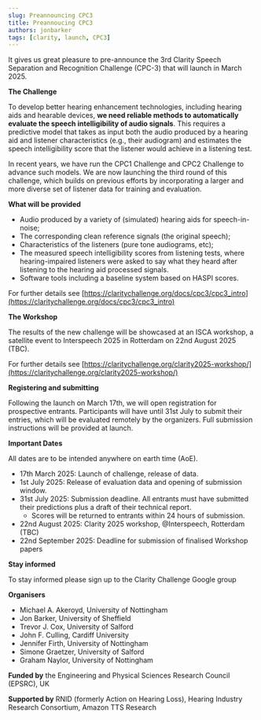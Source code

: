 ```yaml
---
slug: Preannouncing CPC3
title: Preannoucing CPC3
authors: jonbarker
tags: [clarity, launch, CPC3]
---
```


It gives us great pleasure to pre-announce the 3rd Clarity Speech Separation and Recognition Challenge (CPC-3) that will launch in March 2025.

**The Challenge**

To develop better hearing enhancement technologies, including hearing aids and hearable devices, **we need reliable methods to automatically evaluate the speech intelligibility of audio signals**. This requires a predictive model that takes as input both the audio produced by a hearing aid and listener characteristics (e.g., their audiogram) and estimates the speech intelligibility score that the listener would achieve in a listening test.

In recent years, we have run the CPC1 Challenge and CPC2 Challenge to advance such models.  We are now launching the third round of this challenge, which builds on previous efforts by incorporating a larger and more diverse set of listener data for training and evaluation.

**What will be provided**

- Audio produced by a variety of (simulated) hearing aids for speech-in-noise;
- The corresponding clean reference signals (the original speech);
- Characteristics of the listeners (pure tone audiograms, etc);
- The measured speech intelligibility scores from listening tests, where hearing-impaired listeners were asked to say what they heard after listening to the hearing aid processed signals.
- Software tools including a baseline system based on HASPI scores.

For further details see [https://claritychallenge.org/docs/cpc3/cpc3_intro](https://claritychallenge.org/docs/cpc3/cpc3_intro)

**The Workshop**

The results of the new challenge will be showcased at an ISCA workshop, a satellite event to Interspeech 2025 in Rotterdam on 22nd August 2025 (TBC).

For further details see [https://claritychallenge.org/clarity2025-workshop/](https://claritychallenge.org/clarity2025-workshop/)

**Registering and submitting​**

Following the launch on March 17th, we will open registration for prospective entrants. Participants will have until 31st July to submit their entries, which will be evaluated remotely by the organizers. Full submission instructions will be provided at launch.

**Important Dates**

All dates are to be intended anywhere on earth time (AoE).

- 17th March 2025: Launch of challenge, release of data.
- 1st July 2025: Release of evaluation data and opening of submission window.
- 31st July 2025: Submission deadline. All entrants must have submitted their predictions plus a draft of their technical report.
  - Scores will be returned to entrants within 24 hours of submission.
- 22nd August 2025: Clarity 2025 workshop, @Interspeech, Rotterdam (TBC)
- 22nd September 2025: Deadline for submission of finalised Workshop papers

**Stay informed​**

To stay informed please sign up to the Clarity Challenge Google group

**Organisers**

- Michael A. Akeroyd, University of Nottingham
- Jon Barker, University of Sheffield
- Trevor J. Cox, University of Salford
- John F. Culling, Cardiff University
- Jennifer Firth,  University of Nottingham
- Simone Graetzer, University of Salford
- Graham Naylor, University of Nottingham

**Funded by** the Engineering and Physical Sciences Research Council (EPSRC), UK

**Supported by** RNID (formerly Action on Hearing Loss), Hearing Industry Research Consortium, Amazon TTS Research
